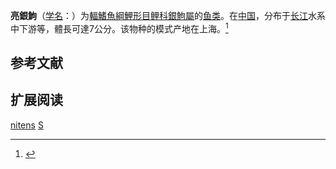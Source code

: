 {{Speciesbox
| name = 亮銀鮈
| status = NE
| status_system = IUCN3.1
| image = 
| genus = Squalidus
| species = nitens
| authority = Gunther, 1873
| synonyms = *''Abbottina guentheri''<br /><small>Banarescu & Nalbant, 1973</small>
*''Gnathopogon sihuensis''<br /><small>[[朱元鼎|Chu]], 1932</small>
*''Gobio nitens''<br /><small>Günther, 1873</small>
*''Gobio sihuensis''<br /><small>[[朱元鼎|Chu]], 1932</small>
}}

'''亮銀鮈'''（[[学名|学名]]：{{lang|la|''Squalidus nitens''}}）为[[輻鰭魚綱|輻鰭魚綱]][[鯉形目|鯉形目]][[鲤科|鲤科]][[銀鮈屬|銀鮈屬]]的[[鱼类|鱼类]]。在[[中国|中国]]，分布于[[长江|长江]]水系中下游等，體長可達7公分。该物种的模式产地在上海。<ref name='id6181'>{{cite web| url =http://www.bioinfo.cn/db05/BjdwSpecies.php?action=view&id=6181| title =亮銀鮈| work =中国动物物种编目数据库| publisher =中国科学院微生物研究所| author =中国科学院动物研究所| accessdate =2009-04-11| deadurl =yes| archiveurl =https://web.archive.org/web/20160305005820/http://www.bioinfo.cn/db05/BjdwSpecies.php?action=view&id=6181| archivedate =2016-03-05}}</ref>

== 参考文献 ==
{{reflist}}

== 扩展阅读 ==
{{refbegin}}
{{wikispecies-inline|Squalidus nitens|亮銀鮈}}
{{refend}}
{{Taxonbar|from=Q3762123}}

[[Category:銀鮈屬|nitens]]
[[Category:1873年描述的魚類|S]]

{{鯉形目小作品}}